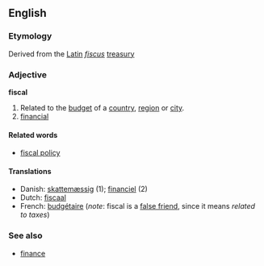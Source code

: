 ==English==
===Etymology===
Derived from the [[Latin]] ''[[fiscus]]'' [[treasury]]

===Adjective===
'''fiscal'''

#Related to the [[budget]] of a [[country]], [[region]] or [[city]].
#[[financial]]

====Related words====
*[[fiscal policy]]

====Translations====
*Danish: [[skattemæssig]] (1); [[financiel]] (2)
*Dutch: [[fiscaal]]
*French: [[budgétaire]] (''note'': fiscal is a [[false friend]], since it means ''related to taxes'')

===See also===
*[[finance]]